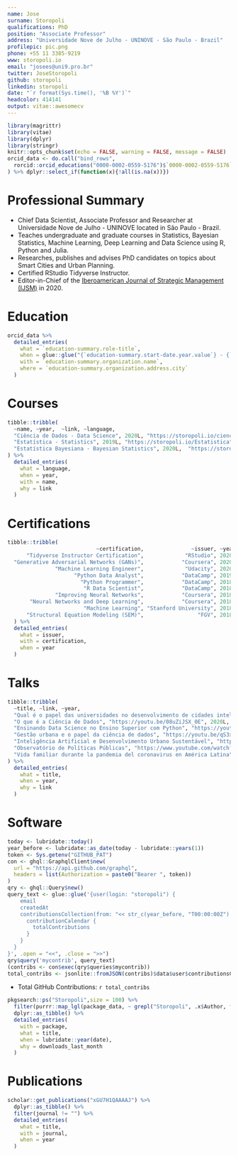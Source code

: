 ```yaml
---
name: Jose
surname: Storopoli
qualifications: PhD
position: "Associate Professor"
address: "Universidade Nove de Julho - UNINOVE - São Paulo - Brazil"
profilepic: pic.png
phone: +55 11 3385-9219
www: storopoli.io
email: "josees@uni9.pro.br"
twitter: JoseStoropoli
github: storopoli
linkedin: storopoli
date: "`r format(Sys.time(), '%B %Y')`"
headcolor: 414141
output: vitae::awesomecv
---
```


```r
library(magrittr)
library(vitae)
library(dplyr)
library(stringr)
knitr::opts_chunk$set(echo = FALSE, warning = FALSE, message = FALSE)
orcid_data <- do.call("bind_rows",
  rorcid::orcid_educations("0000-0002-0559-5176")$`0000-0002-0559-5176`$`affiliation-group`$summaries
) %>% dplyr::select_if(function(x){!all(is.na(x))})
```

# Professional Summary

 * Chief Data Scientist, Associate Professor and Researcher at Universidade Nove de Julho - UNINOVE located in São Paulo - Brazil.
 * Teaches undergraduate and graduate courses in Statistics, Bayesian Statistics, Machine Learning, Deep Learning and Data Science using R, Python and Julia.
 * Researches, publishes and advises PhD candidates on topics about Smart Cities and Urban Planning.
 * Certified RStudio Tidyverse Instructor.
 * Editor-in-Chief of the [Iberoamerican Journal of Strategic Management (IJSM)](https://periodicos.uninove.br/riae) in 2020.

# Education

```r
orcid_data %>%
  detailed_entries(
    what = `education-summary.role-title`,
    when = glue::glue("{`education-summary.start-date.year.value`} - {`education-summary.end-date.year.value`}"),
    with = `education-summary.organization.name`,
    where = `education-summary.organization.address.city`
  )
```

# Courses

```r
tibble::tribble(
  ~name, ~year,  ~link, ~language,
  "Ciência de Dados - Data Science", 2020L, "https://storopoli.io/ciencia-de-dados", "Python",
  "Estatística - Statistics", 2019L, "https://storopoli.io/Estatistica", "R",
  "Estatística Bayesiana - Bayesian Statistics", 2020L,  "https://storopoli.io/Estatistica-Bayesiana", "R and RStan"
) %>% 
  detailed_entries(
    what = language,
    when = year,
    with = name,
    why = link
  )
```

# Certifications

```r
tibble::tribble(
                            ~certification,               ~issuer, ~year,
      "Tidyverse Instructor Certification",             "RStudio", 2020L,
  "Generative Adversarial Networks (GANs)",            "Coursera", 2020L,
               "Machine Learning Engineer",             "Udacity", 2020L,
                     "Python Data Analyst",            "DataCamp", 2019L,
                       "Python Programmer",            "DataCamp", 2018L,
                        "R Data Scientist",            "DataCamp", 2018L,
               "Improving Neural Networks",            "Coursera", 2018L,
       "Neural Networks and Deep Learning",            "Coursera", 2018L,
                        "Machine Learning", "Stanford University", 2018L,
      "Structural Equation Modeling (SEM)",                 "FGV", 2018L
  ) %>% 
  detailed_entries(
    what = issuer,
    with = certification,
    when = year
  )
```


# Talks

```r
tibble::tribble(
  ~title, ~link, ~year,
  "Qual é o papel das universidades no desenvolvimento de cidades inteligentes e sustentáveis?", "https://youtu.be/BAqBTlfBvP8", 2019L,
  "O que é a Ciência de Dados", "https://youtu.be/08uZiJSX_0E", 2020L,
  "Ensinando Data Science no Ensino Superior com Python", "https://youtu.be/Aktd_TFYhvI", 2020L,
  "Gestão urbana e o papel da ciência de dados", "https://youtu.be/qS3xT1e-3F4", 2020L,
  "Inteligência Artificial e Desenvolvimento Urbano Sustentável", "https://youtu.be/QBbgTOHHdZI?t=5631", 2020L,
  "Observatório de Políticas Públicas", "https://www.youtube.com/watch?v=FUSnGUWKZJs", 2020L,
  "Vida familiar durante la pandemia del coronavirus en América Latina", "https://youtu.be/0thhpSKt5BM", 2020L
) %>% 
  detailed_entries(
    what = title,
    when = year,
    why = link
  )
```


# Software

```r
today <- lubridate::today()
year_before <- lubridate::as_date(today - lubridate::years(1))
token <- Sys.getenv("GITHUB_PAT")
con <- ghql::GraphqlClient$new(
  url = "https://api.github.com/graphql",
  headers = list(Authorization = paste0("Bearer ", token))
)
qry <- ghql::Query$new()
query_text <- glue::glue('{user(login: "storopoli") {
    email
    createdAt
    contributionsCollection(from: "<< str_c(year_before, "T00:00:00Z") >>", to: "<< str_c(today, "T00:00:00Z")>> ") {
      contributionCalendar {
        totalContributions
      }
    }
  }
}', .open = "<<", .close = ">>")
qry$query('mycontrib', query_text)
(contribs <- con$exec(qry$queries$mycontrib))
total_contribs <- jsonlite::fromJSON(contribs)$data$user$contributionsCollection$contributionCalendar$totalContributions
```

* Total GitHub Contributions: `r total_contribs`

```r
pkgsearch::ps("Storopoli",size = 100) %>%
  filter(purrr::map_lgl(package_data, ~ grepl("Storopoli", .x$Author, fixed = TRUE))) %>% 
  dplyr::as_tibble() %>%
  detailed_entries(
    with = package,
    what = title, 
    when = lubridate::year(date),
    why = downloads_last_month
  )
```

# Publications

```r
scholar::get_publications("xGU7H1QAAAAJ") %>%
  dplyr::as_tibble() %>% 
  filter(journal != "") %>% 
  detailed_entries(
    what = title,
    with = journal,
    when = year
  )
```
